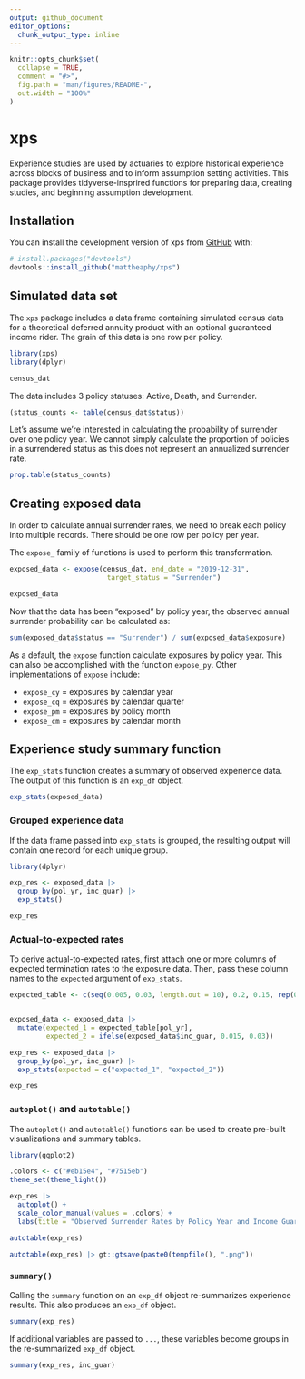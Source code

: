 ```yaml
---
output: github_document
editor_options: 
  chunk_output_type: inline
---
```


<!-- README.md is generated from README.Rmd. Please edit that file -->

```r
knitr::opts_chunk$set(
  collapse = TRUE,
  comment = "#>",
  fig.path = "man/figures/README-",
  out.width = "100%"
)
```

# xps

<!-- badges: start -->
<!-- badges: end -->

Experience studies are used by actuaries to explore historical experience across
blocks of business and to inform assumption setting activities. This package 
provides tidyverse-insprired functions for preparing data, creating studies, 
and beginning assumption development.

## Installation

You can install the development version of xps from [GitHub](https://github.com/) with:

``` r
# install.packages("devtools")
devtools::install_github("mattheaphy/xps")
```

## Simulated data set

The `xps` package includes a data frame containing simulated census data for a theoretical deferred annuity product with an optional guaranteed income rider. The grain of this data is one row per policy.

```r
library(xps)
library(dplyr)

census_dat
```

The data includes 3 policy statuses: Active, Death, and Surrender.

```r
(status_counts <- table(census_dat$status))
```

Let's assume we're interested in calculating the probability of surrender over one policy year. We cannot simply calculate the proportion of policies in a surrendered status as this does not represent an annualized surrender rate. 

```r
prop.table(status_counts)
```

## Creating exposed data

In order to calculate annual surrender rates, we need to break each policy into multiple records. There should be one row per policy per year.

The `expose_` family of functions is used to perform this transformation. 


```r
exposed_data <- expose(census_dat, end_date = "2019-12-31", 
                        target_status = "Surrender")

exposed_data
```

Now that the data has been "exposed" by policy year, the observed annual surrender probability can be calculated as:

```r
sum(exposed_data$status == "Surrender") / sum(exposed_data$exposure)
```

As a default, the `expose` function calculate exposures by policy year. This can also be accomplished with the function `expose_py`. Other implementations of `expose` include:

- `expose_cy` = exposures by calendar year
- `expose_cq` = exposures by calendar quarter
- `expose_pm` = exposures by policy month
- `expose_cm` = exposures by calendar month

## Experience study summary function

The `exp_stats` function creates a summary of observed experience data. The output of this function is an `exp_df` object.

```r
exp_stats(exposed_data)
```

### Grouped experience data

If the data frame passed into `exp_stats` is grouped, the resulting output will contain one record for each unique group.

```r
library(dplyr)

exp_res <- exposed_data |> 
  group_by(pol_yr, inc_guar) |> 
  exp_stats()

exp_res
```

### Actual-to-expected rates

To derive actual-to-expected rates, first attach one or more columns of expected termination rates to the exposure data. Then, pass these column names to the `expected` argument of `exp_stats`.

```r

expected_table <- c(seq(0.005, 0.03, length.out = 10), 0.2, 0.15, rep(0.05, 3))


exposed_data <- exposed_data |> 
  mutate(expected_1 = expected_table[pol_yr],
         expected_2 = ifelse(exposed_data$inc_guar, 0.015, 0.03))

exp_res <- exposed_data |> 
  group_by(pol_yr, inc_guar) |> 
  exp_stats(expected = c("expected_1", "expected_2"))

exp_res

```

### `autoplot()` and `autotable()`

The `autoplot()` and `autotable()` functions can be used to create pre-built visualizations and summary tables.

```r

library(ggplot2)

.colors <- c("#eb15e4", "#7515eb")
theme_set(theme_light())

exp_res |> 
  autoplot() + 
  scale_color_manual(values = .colors) + 
  labs(title = "Observed Surrender Rates by Policy Year and Income Guarantee Presence")

```

```r
autotable(exp_res)
```

```r
autotable(exp_res) |> gt::gtsave(paste0(tempfile(), ".png"))

```


### `summary()`

Calling the `summary` function on an `exp_df` object re-summarizes experience results. This also produces an `exp_df` object.

```r
summary(exp_res)
```

If additional variables are passed to `...`, these variables become groups in the re-summarized `exp_df` object.

```r
summary(exp_res, inc_guar)
```

